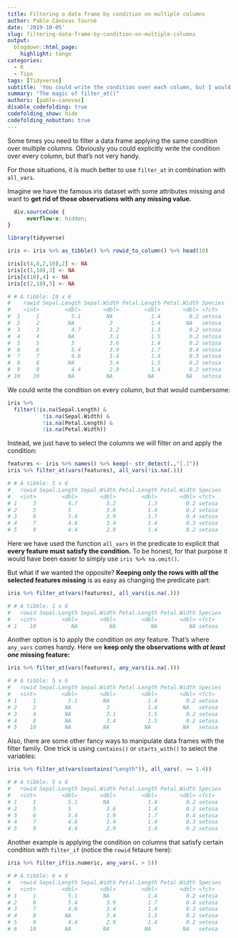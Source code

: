 ```yaml
---
title: Filtering a data frame by condition on multiple columns
author: Pablo Cánovas Tourné
date: '2019-10-05'
slug: filtering-data-frame-by-condition-on-multiple-columns
output:
  blogdown::html_page:
    highlight: tango
categories:
  - R
  - Tips
tags: [Tidyverse]
subtitle: 'You could write the condition over each column, but I would like to see you dealing with 100+ features'
summary: "The magic of filter_at()"
authors: [pablo-canovas]
disable_codefolding: true
codefolding_show: hide
codefolding_nobutton: true
---
```


Some times you need to filter a data frame applying the same condition over multiple columns. Obviously you could explicitly write the condition over every column, but that's not very handy. 

For those situations, it is much better to use ```filter_at``` in combination with ```all_vars```.

Imagine we have the famous iris dataset with some attributes missing and want to **get rid of those observations with any missing value.**


```css
  div.sourceCode {
      overflow-x: hidden;
}
```

```r
library(tidyverse)

iris <- iris %>% as_tibble() %>% rowid_to_column() %>% head(10) 

iris[c(4,8,2,10),2] <- NA
iris[c(1,10),3] <- NA
iris[c(10),4] <- NA
iris[c(2,10),5] <- NA
```


```r
# # A tibble: 10 x 6
#    rowid Sepal.Length Sepal.Width Petal.Length Petal.Width Species
#    <int>        <dbl>       <dbl>        <dbl>       <dbl> <fct>  
#  1     1          5.1        NA            1.4         0.2 setosa 
#  2     2         NA           3            1.4        NA   setosa 
#  3     3          4.7         3.2          1.3         0.2 setosa 
#  4     4         NA           3.1          1.5         0.2 setosa 
#  5     5          5           3.6          1.4         0.2 setosa 
#  6     6          5.4         3.9          1.7         0.4 setosa 
#  7     7          4.6         3.4          1.4         0.3 setosa 
#  8     8         NA           3.4          1.5         0.2 setosa 
#  9     9          4.4         2.9          1.4         0.2 setosa 
# 10    10         NA          NA           NA          NA   setosa 
```

We could write the condition on every column, but that would cumbersome:

```r
iris %>%
  filter(!is.na(Sepal.Length) & 
           !is.na(Sepal.Width) &
           !is.na(Petal.Length) &
           !is.na(Petal.Width))
```

Instead, we just have to select the columns we will filter on and apply the condition:

```r
features <- iris %>% names() %>% keep(~ str_detect(.,"[.]"))
iris %>% filter_at(vars(features), all_vars(!is.na(.)))
```
```r
# # A tibble: 5 x 6
#   rowid Sepal.Length Sepal.Width Petal.Length Petal.Width Species
#   <int>        <dbl>       <dbl>        <dbl>       <dbl> <fct>  
# 1     3          4.7         3.2          1.3         0.2 setosa 
# 2     5          5           3.6          1.4         0.2 setosa 
# 3     6          5.4         3.9          1.7         0.4 setosa 
# 4     7          4.6         3.4          1.4         0.3 setosa 
# 5     9          4.4         2.9          1.4         0.2 setosa 
```

Here we have used the function ```all_vars``` in the predicate to explicit that 
**every feature must satisfy the condition.**
To be honest, for that purpose it would have been easier to simply use ```iris %>% na.omit()```.

But what if we wanted the opposite? **Keeping only the rows with *all* the selected features missing** is as easy as changing the predicate part:

```r
iris %>% filter_at(vars(features), all_vars(is.na(.)))

# # A tibble: 1 x 6
#   rowid Sepal.Length Sepal.Width Petal.Length Petal.Width Species
#   <int>        <dbl>       <dbl>        <dbl>       <dbl> <fct>  
# 1    10           NA          NA           NA          NA setosa 
```

Another option is to apply the condition on *any* feature. That's where ```any_vars``` comes handy. Here we **keep only the observations with *at least one* missing feature:**

```r
iris %>% filter_at(vars(features), any_vars(is.na(.)))

# # A tibble: 5 x 6
#   rowid Sepal.Length Sepal.Width Petal.Length Petal.Width Species
#   <int>        <dbl>       <dbl>        <dbl>       <dbl> <fct>  
# 1     1          5.1        NA            1.4         0.2 setosa 
# 2     2         NA           3            1.4        NA   setosa 
# 3     4         NA           3.1          1.5         0.2 setosa 
# 4     8         NA           3.4          1.5         0.2 setosa 
# 5    10         NA          NA           NA          NA   setosa 
```

Also, there are some other fancy ways to manipulate data frames with the filter family. One trick is using ```contains()``` or ```starts_with()``` to select the variables:

```r
iris %>% filter_at(vars(contains("Length")), all_vars(. >= 1.4))

# # A tibble: 5 x 6
#   rowid Sepal.Length Sepal.Width Petal.Length Petal.Width Species
#   <int>        <dbl>       <dbl>        <dbl>       <dbl> <fct>  
# 1     1          5.1        NA            1.4         0.2 setosa 
# 2     5          5           3.6          1.4         0.2 setosa 
# 3     6          5.4         3.9          1.7         0.4 setosa 
# 4     7          4.6         3.4          1.4         0.3 setosa 
# 5     9          4.4         2.9          1.4         0.2 setosa 
```

Another example is applying the condition on columns that satisfy certain condition with ```filter_if``` (notice the ```rowid``` fetaure here):

```r
iris %>% filter_if(is.numeric, any_vars(. > 5))

# # A tibble: 6 x 6
#   rowid Sepal.Length Sepal.Width Petal.Length Petal.Width Species
#   <int>        <dbl>       <dbl>        <dbl>       <dbl> <fct>  
# 1     1          5.1        NA            1.4         0.2 setosa 
# 2     6          5.4         3.9          1.7         0.4 setosa 
# 3     7          4.6         3.4          1.4         0.3 setosa 
# 4     8         NA           3.4          1.5         0.2 setosa 
# 5     9          4.4         2.9          1.4         0.2 setosa 
# 6    10         NA          NA           NA          NA   setosa 
```



